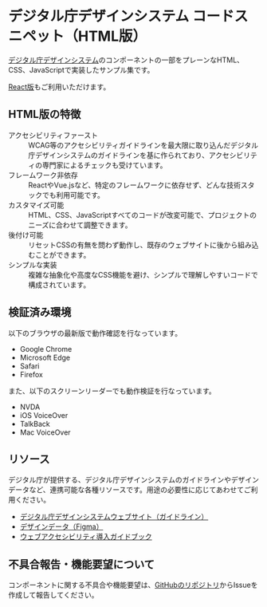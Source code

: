 
<Meta title="Documents/はじめに" />

<Unstyled>
<div class="prose">

# デジタル庁デザインシステム コードスニペット（HTML版）

[デジタル庁デザインシステム](https://design.digital.go.jp/)のコンポーネントの一部をプレーンなHTML、CSS、JavaScriptで実装したサンプル集です。

[React版](https://digital-go-jp.github.io/design-system-example-components/)もご利用いただけます。

## HTML版の特徴

<dl>
<dt>アクセシビリティファースト</dt>
<dd>
  WCAG等のアクセシビリティガイドラインを最大限に取り込んだデジタル庁デザインシステムのガイドラインを基に作られており、アクセシビリティの専門家によるチェックも受けています。
</dd>
<dt>フレームワーク非依存</dt>
<dd>
  ReactやVue.jsなど、特定のフレームワークに依存せず、どんな技術スタックでも利用可能です。
</dd>
<dt>カスタマイズ可能</dt>
<dd>
  HTML、CSS、JavaScriptすべてのコードが改変可能で、プロジェクトのニーズに合わせて調整できます。
</dd>
<dt>後付け可能</dt>
<dd>
  リセットCSSの有無を問わず動作し、既存のウェブサイトに後から組み込むことができます。
</dd>
<dt>シンプルな実装</dt>
<dd>
  複雑な抽象化や高度なCSS機能を避け、シンプルで理解しやすいコードで構成されています。
</dd>
</dl>

## 検証済み環境

以下のブラウザの最新版で動作確認を行なっています。

- Google Chrome
- Microsoft Edge
- Safari
- Firefox

また、以下のスクリーンリーダーでも動作検証を行なっています。

- NVDA
- iOS VoiceOver
- TalkBack
- Mac VoiceOver

## リソース

デジタル庁が提供する、デジタル庁デザインシステムのガイドラインやデザインデータなど、連携可能な各種リソースです。用途の必要性に応じてあわせてご利用ください。

- [デジタル庁デザインシステムウェブサイト（ガイドライン）](https://design.digital.go.jp/)
- [デザインデータ（Figma）](https://www.figma.com/community/file/1377880368787735577)
- [ウェブアクセシビリティ導入ガイドブック](https://www.digital.go.jp/resources/introduction-to-web-accessibility-guidebook)

## 不具合報告・機能要望について

コンポーネントに関する不具合や機能要望は、[GitHubのリポジトリ](https://github.com/digital-go-jp/design-system-example-components-html)からIssueを作成して報告してください。

</div>
</Unstyled>
